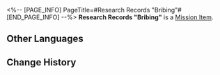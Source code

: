 <%-- [PAGE_INFO]
PageTitle=#Research Records "Bribing"#
[END_PAGE_INFO] --%>
{{Item Infobox
|id          = 140193
|image       = Item Research Records Bribing.png
|type        = Mission Item
|invCategory = Missions
|rarity      = 3
|effect      = 
|description = Any problem you can solve with money isn't a problem. It's a shame money isn't omnipotent.
}}
'''Research Records "Bribing"''' is a [[Mission Item]].

==Other Languages==
{{Other Languages
|en   = Research Records "Bribing"
|zhs  = 搜查记录「破财消灾」
|zht  = 搜查紀錄「破財消災」
|ja   = 捜査記録「厄払い」
|ko   = 조사 기록 「재물 액땜」
|es   = Registro de investigación «Soborno»
|fr   = Dossiers de recherche «&nbsp;Corruption&nbsp;»
|ru   = Заметки расследования «Спасибо, что взяли деньгами»
|th   = บันทึกการค้นหา "ใช้เงินแก้ปัญหา"
|vi   = Nhật Ký Tìm Kiếm "Của Đi Thay Người"
|de   = Untersuchungsprotokoll: „Bestechen“
|id   = Catatan Pemeriksaan "Bangkrut dan Musnah"
|pt   = Registros de Pesquisa "Suborno"
}}

==Change History==
{{Change History|1.1}}
